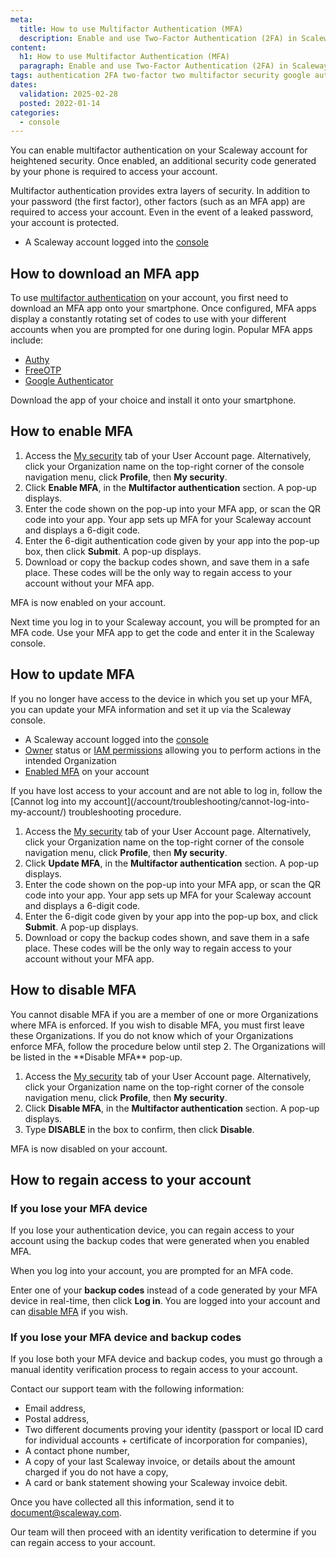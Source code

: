```yaml
---
meta:
  title: How to use Multifactor Authentication (MFA)
  description: Enable and use Two-Factor Authentication (2FA) in Scaleway.
content:
  h1: How to use Multifactor Authentication (MFA)
  paragraph: Enable and use Two-Factor Authentication (2FA) in Scaleway.
tags: authentication 2FA two-factor two multifactor security google authenticator authenticator
dates:
  validation: 2025-02-28
  posted: 2022-01-14
categories:
  - console
---
```


You can enable multifactor authentication on your Scaleway account for heightened security. Once enabled, an additional security code generated by your phone is required to access your account.

Multifactor authentication provides extra layers of security. In addition to your password (the first factor), other factors (such as an MFA app) are required to access your account. Even in the event of a leaked password, your account is protected.

<Macro id="requirements" />

- A Scaleway account logged into the [console](https://console.scaleway.com)

## How to download an MFA app

To use [multifactor authentication](/account/concepts/#multifactor-authentication-mfa) on your account, you first need to download an MFA app onto your smartphone. Once configured, MFA apps display a constantly rotating set of codes to use with your different accounts when you are prompted for one during login. Popular MFA apps include:
- [Authy](https://authy.com/download/)
- [FreeOTP](https://freeotp.github.io/)
- [Google Authenticator](https://play.google.com/store/apps/details?id=com.google.android.apps.authenticator2&hl=en&gl=US)

Download the app of your choice and install it onto your smartphone.

## How to enable MFA

1. Access the [My security](https://console.scaleway.com/account/security) tab of your User Account page.
    Alternatively, click your Organization name on the top-right corner of the console navigation menu, click **Profile**, then **My security**.
2. Click **Enable MFA**, in the **Multifactor authentication** section. A pop-up displays.
3. Enter the code shown on the pop-up into your MFA app, or scan the QR code into your app.
    Your app sets up MFA for your Scaleway account and displays a 6-digit code.
4. Enter the 6-digit authentication code given by your app into the pop-up box, then click **Submit**. A pop-up displays.
5. Download or copy the backup codes shown, and save them in a safe place. These codes will be the only way to regain access to your account without your MFA app.

MFA is now enabled on your account.

Next time you log in to your Scaleway account, you will be prompted for an MFA code. Use your MFA app to get the code and enter it in the Scaleway console.

## How to update MFA

If you no longer have access to the device in which you set up your MFA, you can update your MFA information and set it up via the Scaleway console.

<Macro id="requirements" />

- A Scaleway account logged into the [console](https://console.scaleway.com)
- [Owner](/iam/concepts/#owner) status or [IAM permissions](/iam/concepts/#permission) allowing you to perform actions in the intended Organization
- [Enabled MFA](#how-to-enable-mfa) on your account

<Message type="important">
  If you have lost access to your account and are not able to log in, follow the [Cannot log into my account](/account/troubleshooting/cannot-log-into-my-account/) troubleshooting procedure.
</Message>

1. Access the [My security](https://console.scaleway.com/account/security) tab of your User Account page.
    Alternatively, click your Organization name on the top-right corner of the console navigation menu, click **Profile**, then **My security**.
2. Click **Update MFA**, in the **Multifactor authentication** section. A pop-up displays.
3. Enter the code shown on the pop-up into your MFA app, or scan the QR code into your app.
    Your app sets up MFA for your Scaleway account and displays a 6-digit code.
4. Enter the 6-digit code given by your app into the pop-up box, and click **Submit**. A pop-up displays.
5. Download or copy the backup codes shown, and save them in a safe place. These codes will be the only way to regain access to your account without your MFA app.

## How to disable MFA

<Message type="important">
  You cannot disable MFA if you are a member of one or more Organizations where MFA is enforced. If you wish to disable MFA, you must first leave these Organizations. If you do not know which of your Organizations enforce MFA, follow the procedure below until step 2. The Organizations will be listed in the **Disable MFA** pop-up.
</Message>

1. Access the [My security](https://console.scaleway.com/account/security) tab of your User Account page.
    Alternatively, click your Organization name on the top-right corner of the console navigation menu, click **Profile**, then **My security**.
2. Click **Disable MFA**, in the **Multifactor authentication** section. A pop-up displays.
3. Type **DISABLE** in the box to confirm, then click **Disable**.

MFA is now disabled on your account.

## How to regain access to your account

### If you lose your MFA device

If you lose your authentication device, you can regain access to your account using the backup codes that were generated when you enabled MFA.

When you log into your account, you are prompted for an MFA code.

Enter one of your **backup codes** instead of a code generated by your MFA device in real-time, then click **Log in**. You are logged into your account and can [disable MFA](#how-to-disable-mfa) if you wish.

### If you lose your MFA device and backup codes

If you lose both your MFA device and backup codes, you must go through a manual identity verification process to regain access to your account.

Contact our support team with the following information:
  * Email address,
  * Postal address,
  * Two different documents proving your identity (passport or local ID card for individual accounts + certificate of incorporation for companies),
  * A contact phone number,
  * A copy of your last Scaleway invoice, or details about the amount charged if you do not have a copy,
  * A card or bank statement showing your Scaleway invoice debit.

Once you have collected all this information, send it to [document@scaleway.com](mailto:document@scaleway.com).

Our team will then proceed with an identity verification to determine if you can regain access to your account.